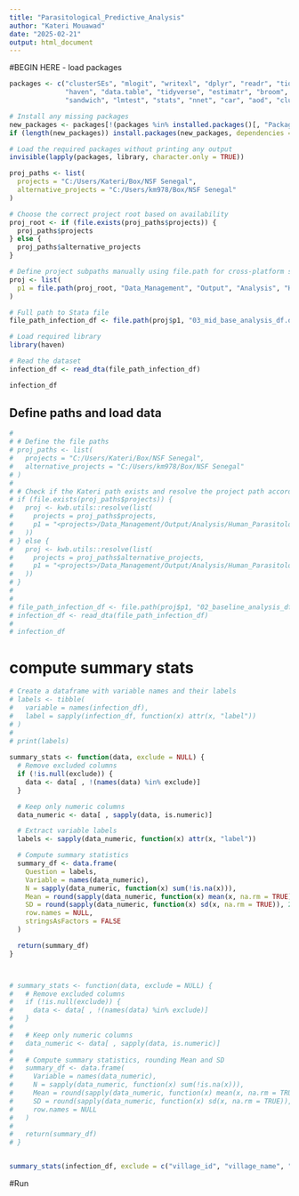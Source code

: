 ```yaml
---
title: "Parasitological_Predictive_Analysis"
author: "Kateri Mouawad"
date: "2025-02-21"
output: html_document
---
```


#BEGIN HERE - load packages



```r

packages <- c("clusterSEs", "mlogit", "writexl", "dplyr", "readr", "tidyr",
              "haven", "data.table", "tidyverse", "estimatr", "broom", "kableExtra", "haven",
              "sandwich", "lmtest", "stats", "nnet", "car", "aod", "clubSandwich")

# Install any missing packages
new_packages <- packages[!(packages %in% installed.packages()[, "Package"])]
if (length(new_packages)) install.packages(new_packages, dependencies = TRUE)

# Load the required packages without printing any output
invisible(lapply(packages, library, character.only = TRUE))


```

```r
proj_paths <- list(
  projects = "C:/Users/Kateri/Box/NSF Senegal",
  alternative_projects = "C:/Users/km978/Box/NSF Senegal"
)

# Choose the correct project root based on availability
proj_root <- if (file.exists(proj_paths$projects)) {
  proj_paths$projects
} else {
  proj_paths$alternative_projects
}

# Define project subpaths manually using file.path for cross-platform safety
proj <- list(
  p1 = file.path(proj_root, "Data_Management", "Output", "Analysis", "Human_Parasitology", "Analysis_Data")
)

# Full path to Stata file
file_path_infection_df <- file.path(proj$p1, "03_mid_base_analysis_df.dta")

# Load required library
library(haven)

# Read the dataset
infection_df <- read_dta(file_path_infection_df)

infection_df

```











## Define paths and load data 

```r

# 
# # Define the file paths
# proj_paths <- list(
#   projects = "C:/Users/Kateri/Box/NSF Senegal",
#   alternative_projects = "C:/Users/km978/Box/NSF Senegal"
# )
# 
# # Check if the Kateri path exists and resolve the project path accordingly
# if (file.exists(proj_paths$projects)) {
#   proj <- kwb.utils::resolve(list(
#     projects = proj_paths$projects,
#     p1 = "<projects>/Data_Management/Output/Analysis/Human_Parasitology/Analysis_Data"
#   ))
# } else {
#   proj <- kwb.utils::resolve(list(
#     projects = proj_paths$alternative_projects,
#     p1 = "<projects>/Data_Management/Output/Analysis/Human_Parasitology/Analysis_Data"
#   ))
# }
# 
# 
# file_path_infection_df <- file.path(proj$p1, "02_baseline_analysis_df.dta")
# infection_df <- read_dta(file_path_infection_df)
# 
# infection_df

```


# compute summary stats 

```r
# Create a dataframe with variable names and their labels
# labels <- tibble(
#   variable = names(infection_df),
#   label = sapply(infection_df, function(x) attr(x, "label"))
# )
# 
# print(labels)         
         
summary_stats <- function(data, exclude = NULL) {
  # Remove excluded columns
  if (!is.null(exclude)) {
    data <- data[ , !(names(data) %in% exclude)]
  }

  # Keep only numeric columns
  data_numeric <- data[ , sapply(data, is.numeric)]

  # Extract variable labels
  labels <- sapply(data_numeric, function(x) attr(x, "label"))

  # Compute summary statistics
  summary_df <- data.frame(
    Question = labels,
    Variable = names(data_numeric),
    N = sapply(data_numeric, function(x) sum(!is.na(x))),
    Mean = round(sapply(data_numeric, function(x) mean(x, na.rm = TRUE)), 2),
    SD = round(sapply(data_numeric, function(x) sd(x, na.rm = TRUE)), 2),
    row.names = NULL,
    stringsAsFactors = FALSE
  )

  return(summary_df)
}



# summary_stats <- function(data, exclude = NULL) {
#   # Remove excluded columns
#   if (!is.null(exclude)) {
#     data <- data[ , !(names(data) %in% exclude)]
#   }
# 
#   # Keep only numeric columns
#   data_numeric <- data[ , sapply(data, is.numeric)]
# 
#   # Compute summary statistics, rounding Mean and SD
#   summary_df <- data.frame(
#     Variable = names(data_numeric),
#     N = sapply(data_numeric, function(x) sum(!is.na(x))),
#     Mean = round(sapply(data_numeric, function(x) mean(x, na.rm = TRUE)), 2),
#     SD = round(sapply(data_numeric, function(x) sd(x, na.rm = TRUE)), 2),
#     row.names = NULL
#   )
# 
#   return(summary_df)
# }


summary_stats(infection_df, exclude = c("village_id", "village_name", "hhid", "individ", "identificant","match_score" ))


```


#Run 


```r

```
































